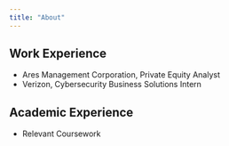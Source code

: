 ```yaml
---
title: "About"
---
```


## Work Experience

- Ares Management Corporation, Private Equity Analyst
- Verizon, Cybersecurity Business Solutions Intern

## Academic Experience

- Relevant Coursework